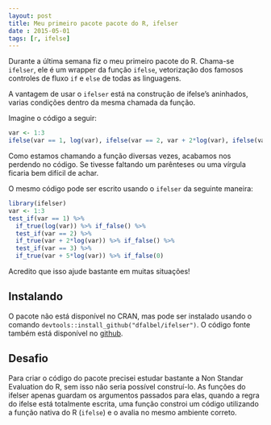 ```yaml
---
layout: post
title: Meu primeiro pacote pacote do R, ifelser
date : 2015-05-01
tags: [r, ifelse]
--- 
```


Durante a última semana fiz o meu primeiro pacote do R. Chama-se `ifelser`, ele é um wrapper da função `ifelse`, vetorização dos famosos controles de fluxo `if` e `else` de todas as linguagens.

A vantagem de usar o `ifelser` está na construção de ifelse's aninhados, varias condições dentro da mesma chamada da função.

Imagine o código a seguir:

```r
var <- 1:3
ifelse(var == 1, log(var), ifelse(var == 2, var + 2*log(var), ifelse(var == 3, var + 5*log(var), 0)))
```

Como estamos chamando a função diversas vezes, acabamos nos perdendo no código. Se tivesse faltando um parênteses ou uma vírgula ficaria bem difícil de achar.

O mesmo código pode ser escrito usando o `ifelser` da seguinte maneira:

```r
library(ifelser)
var <- 1:3
test_if(var == 1) %>% 
  if_true(log(var)) %>% if_false() %>%
  test_if(var == 2) %>%
  if_true(var + 2*log(var)) %>% if_false() %>%
  test_if(var == 3) %>% 
  if_true(var + 5*log(var)) %>% if_false(0)
```

Acredito que isso ajude bastante em muitas situações!

## Instalando

O pacote não está disponível no CRAN, mas pode ser instalado usando o comando `devtools::install_github("dfalbel/ifelser")`. O código fonte também está disponível no [github](http://github.com/dfalbel/ifelser).

## Desafio

Para criar o código do pacote precisei estudar bastante a Non Standar Evaluation do R, sem isso não seria possível construí-lo. As funções do ifelser apenas guardam os argumentos passados para elas, quando a regra do ifelse está totalmente escrita, uma função constroi um código utilizando a função nativa do R (`ifelse`) e o avalia no mesmo ambiente correto.

